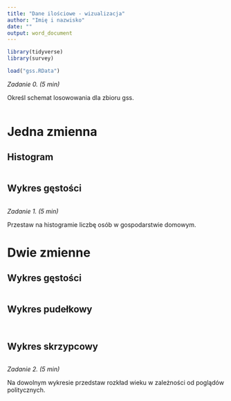 ```yaml
---
title: "Dane ilościowe - wizualizacja"
author: "Imię i nazwisko"
date: ""
output: word_document
---
```


```r
library(tidyverse)
library(survey)

load("gss.RData")

```

_Zadanie 0. (5 min)_

Określ schemat losowowania dla zbioru gss.

```r

```


# Jedna zmienna

## Histogram

```r

```


## Wykres gęstości

```r

```

_Zadanie 1. (5 min)_

Przestaw na histogramie liczbę osób w gospodarstwie domowym.



# Dwie zmienne

## Wykres gęstości

```r

```


## Wykres pudełkowy

```r

```

```r

```


## Wykres skrzypcowy

```r

```

_Zadanie 2. (5 min)_

Na dowolnym wykresie przedstaw rozkład wieku w zależności od poglądów politycznych.

